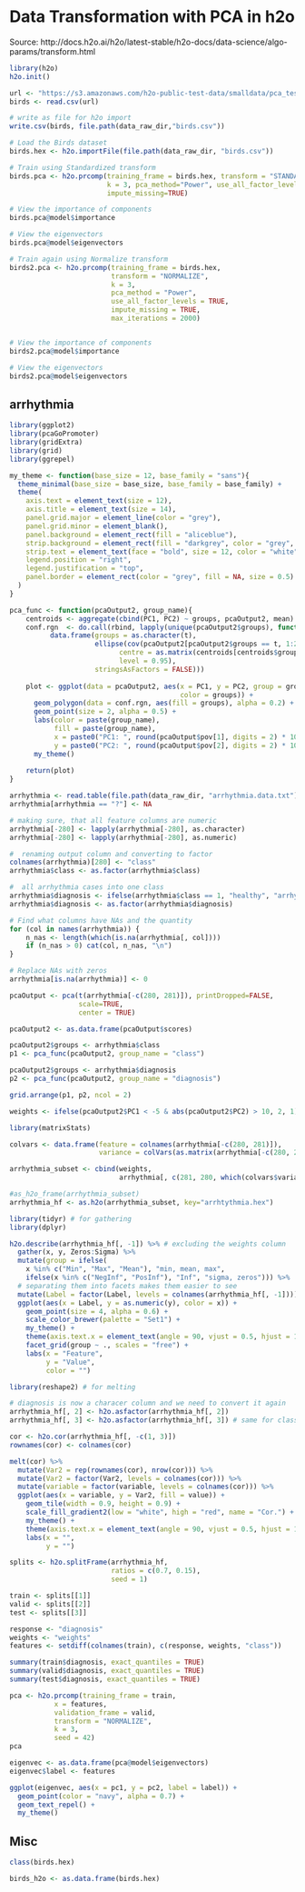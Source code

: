# Data Transformation with PCA in h2o

Source: http://docs.h2o.ai/h2o/latest-stable/h2o-docs/data-science/algo-params/transform.html

```r
library(h2o)
h2o.init()
```

```r
url <- "https://s3.amazonaws.com/h2o-public-test-data/smalldata/pca_test/birds.csv"
birds <- read.csv(url)

# write as file for h2o import
write.csv(birds, file.path(data_raw_dir,"birds.csv"))
```

```r
# Load the Birds dataset
birds.hex <- h2o.importFile(file.path(data_raw_dir, "birds.csv"))

# Train using Standardized transform
birds.pca <- h2o.prcomp(training_frame = birds.hex, transform = "STANDARDIZE",
                        k = 3, pca_method="Power", use_all_factor_levels=TRUE,
                        impute_missing=TRUE)

# View the importance of components
birds.pca@model$importance
```

```r
# View the eigenvectors
birds.pca@model$eigenvectors
```

```r
# Train again using Normalize transform
birds2.pca <- h2o.prcomp(training_frame = birds.hex, 
                         transform = "NORMALIZE",
                         k = 3, 
                         pca_method = "Power", 
                         use_all_factor_levels = TRUE,
                         impute_missing = TRUE,
                         max_iterations = 2000)


# View the importance of components
birds2.pca@model$importance
```

```r
# View the eigenvectors
birds2.pca@model$eigenvectors
```

## arrhythmia

```r
library(ggplot2)
library(pcaGoPromoter)
library(gridExtra)
library(grid)
library(ggrepel)

my_theme <- function(base_size = 12, base_family = "sans"){
  theme_minimal(base_size = base_size, base_family = base_family) +
  theme(
    axis.text = element_text(size = 12),
    axis.title = element_text(size = 14),
    panel.grid.major = element_line(color = "grey"),
    panel.grid.minor = element_blank(),
    panel.background = element_rect(fill = "aliceblue"),
    strip.background = element_rect(fill = "darkgrey", color = "grey", size = 1),
    strip.text = element_text(face = "bold", size = 12, color = "white"),
    legend.position = "right",
    legend.justification = "top", 
    panel.border = element_rect(color = "grey", fill = NA, size = 0.5)
  )
}

pca_func <- function(pcaOutput2, group_name){
    centroids <- aggregate(cbind(PC1, PC2) ~ groups, pcaOutput2, mean)
    conf.rgn  <- do.call(rbind, lapply(unique(pcaOutput2$groups), function(t)
          data.frame(groups = as.character(t),
                     ellipse(cov(pcaOutput2[pcaOutput2$groups == t, 1:2]),
                           centre = as.matrix(centroids[centroids$groups == t, 2:3]),
                           level = 0.95),
                     stringsAsFactors = FALSE)))
        
    plot <- ggplot(data = pcaOutput2, aes(x = PC1, y = PC2, group = groups, 
                                          color = groups)) + 
      geom_polygon(data = conf.rgn, aes(fill = groups), alpha = 0.2) +
      geom_point(size = 2, alpha = 0.5) + 
      labs(color = paste(group_name),
           fill = paste(group_name),
           x = paste0("PC1: ", round(pcaOutput$pov[1], digits = 2) * 100, "% variance"),
           y = paste0("PC2: ", round(pcaOutput$pov[2], digits = 2) * 100, "% variance")) +
      my_theme()
    
    return(plot)
}
```


```r
arrhythmia <- read.table(file.path(data_raw_dir, "arrhythmia.data.txt"), sep = ",")
arrhythmia[arrhythmia == "?"] <- NA

# making sure, that all feature columns are numeric
arrhythmia[-280] <- lapply(arrhythmia[-280], as.character)
arrhythmia[-280] <- lapply(arrhythmia[-280], as.numeric)

#  renaming output column and converting to factor
colnames(arrhythmia)[280] <- "class"
arrhythmia$class <- as.factor(arrhythmia$class)

#  all arrhythmia cases into one class
arrhythmia$diagnosis <- ifelse(arrhythmia$class == 1, "healthy", "arrhythmia")
arrhythmia$diagnosis <- as.factor(arrhythmia$diagnosis)

# Find what columns have NAs and the quantity
for (col in names(arrhythmia)) {
    n_nas <- length(which(is.na(arrhythmia[, col])))
    if (n_nas > 0) cat(col, n_nas, "\n")
}

# Replace NAs with zeros
arrhythmia[is.na(arrhythmia)] <- 0

pcaOutput <- pca(t(arrhythmia[-c(280, 281)]), printDropped=FALSE, 
                 scale=TRUE, 
                 center = TRUE)

pcaOutput2 <- as.data.frame(pcaOutput$scores)

pcaOutput2$groups <- arrhythmia$class
p1 <- pca_func(pcaOutput2, group_name = "class")

pcaOutput2$groups <- arrhythmia$diagnosis
p2 <- pca_func(pcaOutput2, group_name = "diagnosis")

grid.arrange(p1, p2, ncol = 2)
```

```r
weights <- ifelse(pcaOutput2$PC1 < -5 & abs(pcaOutput2$PC2) > 10, 2, 1)

library(matrixStats)

colvars <- data.frame(feature = colnames(arrhythmia[-c(280, 281)]),
                      variance = colVars(as.matrix(arrhythmia[-c(280, 281)])))

arrhythmia_subset <- cbind(weights, 
                           arrhythmia[, c(281, 280, which(colvars$variance > 50))])
```

```r
#as_h2o_frame(arrhythmia_subset)
arrhythmia_hf <- as.h2o(arrhythmia_subset, key="arrhtythmia.hex")
```

```r
library(tidyr) # for gathering
library(dplyr)

h2o.describe(arrhythmia_hf[, -1]) %>% # excluding the weights column
  gather(x, y, Zeros:Sigma) %>%
  mutate(group = ifelse(
    x %in% c("Min", "Max", "Mean"), "min, mean, max", 
    ifelse(x %in% c("NegInf", "PosInf"), "Inf", "sigma, zeros"))) %>% 
  # separating them into facets makes them easier to see
  mutate(Label = factor(Label, levels = colnames(arrhythmia_hf[, -1]))) %>%
  ggplot(aes(x = Label, y = as.numeric(y), color = x)) +
    geom_point(size = 4, alpha = 0.6) +
    scale_color_brewer(palette = "Set1") +
    my_theme() +
    theme(axis.text.x = element_text(angle = 90, vjust = 0.5, hjust = 1)) +
    facet_grid(group ~ ., scales = "free") +
    labs(x = "Feature",
         y = "Value",
         color = "")
```

```r
library(reshape2) # for melting

# diagnosis is now a characer column and we need to convert it again
arrhythmia_hf[, 2] <- h2o.asfactor(arrhythmia_hf[, 2]) 
arrhythmia_hf[, 3] <- h2o.asfactor(arrhythmia_hf[, 3]) # same for class

cor <- h2o.cor(arrhythmia_hf[, -c(1, 3)])
rownames(cor) <- colnames(cor)

melt(cor) %>%
  mutate(Var2 = rep(rownames(cor), nrow(cor))) %>%
  mutate(Var2 = factor(Var2, levels = colnames(cor))) %>%
  mutate(variable = factor(variable, levels = colnames(cor))) %>%
  ggplot(aes(x = variable, y = Var2, fill = value)) + 
    geom_tile(width = 0.9, height = 0.9) +
    scale_fill_gradient2(low = "white", high = "red", name = "Cor.") +
    my_theme() +
    theme(axis.text.x = element_text(angle = 90, vjust = 0.5, hjust = 1)) +
    labs(x = "", 
         y = "")
```


```r
splits <- h2o.splitFrame(arrhythmia_hf, 
                         ratios = c(0.7, 0.15), 
                         seed = 1)

train <- splits[[1]]
valid <- splits[[2]]
test <- splits[[3]]

response <- "diagnosis"
weights <- "weights"
features <- setdiff(colnames(train), c(response, weights, "class"))
```

```r
summary(train$diagnosis, exact_quantiles = TRUE)
summary(valid$diagnosis, exact_quantiles = TRUE)
summary(test$diagnosis, exact_quantiles = TRUE)
```

```r
pca <- h2o.prcomp(training_frame = train,
           x = features,
           validation_frame = valid,
           transform = "NORMALIZE",
           k = 3,
           seed = 42)
pca
```

```r
eigenvec <- as.data.frame(pca@model$eigenvectors)
eigenvec$label <- features

ggplot(eigenvec, aes(x = pc1, y = pc2, label = label)) +
  geom_point(color = "navy", alpha = 0.7) +
  geom_text_repel() +
  my_theme()
```



## Misc

```r
class(birds.hex)
```


```r
birds_h2o <- as.data.frame(birds.hex)
```

